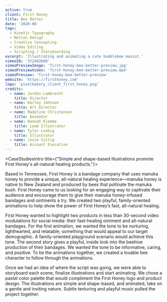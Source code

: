 ```yaml
---
active: true
client: First Honey
title: Bee Better
date: '2020-06'
tags:
  - Kinetic Typography
  - Motion Design
  - Creative Concepting
  - Video Editing
  - Scripting / Storyboarding
excerpt: 'Illustrating and animating a cute bumblebee mascot.'
vimeoID: '372482666'
vimeoPreviewImage: 'first-honey-bee-better-preview.jpg'
vimeoPreviewVideo: 'first-honey-bee-better-preview.mp4'
vimeoPreview: 'first-honey-bee-better-preview'
website: 'https://firsthoney.com'
logo: 'pixelbakery_client_first_honey.png'
credits:
  - name: Jordan Lambrecht
    title: Director
  - name: Karley Johnson
    title: Art Director
  - name: Madeline Christensen
    title: Animator
  - name: Hannah Klemme
    title: Lead Illustrator
  - name: Tyler Loebig
    title: Illustrator
  - name: Josie Sittig
    title: Account Executive
---
```


<CaseStudiesIntro title={"Simple and shape-based illustrations promote First Honey's all-natural healing products."}>

Based in Tennessee, First Honey is a bandage company that uses manuka honey to provide a unique, all-natural healing experience—manuka honey is native to New Zealand and produced by bees that pollinate the manuka bush. First Honey came to us looking for an engaging way to captivate their audience and encourage them to give their manuka honey-infused bandages and ointments a try. We created two playful, family-oriented animations to help show the power of First Honey’s fast, all-natural healing.

</CaseStudiesIntro>
<CaseStudiesTags/>
<CaseStudiesDescription textColor={'cream'} bgColor={'pink-light'} headerColor={'pink'} header={'Process'}>

First Honey wanted to highlight two products in less than 30-second video modulations for social media: their fast-healing ointment and all-natural bandages. For the first animation, we wanted the tone to be nurturing, lighthearted, and relatable; something that would appeal to our target demographic. A family-oriented playground scenario would achieve this tone. The second story gives a playful, inside look into the beehive production of their bandages. We wanted the tone to be informative, caring, and positive. To tie the animations together, we created a lovable bee character to follow through the animations.

Once we had an idea of where the script was going, we were able to storyboard each scene, finalize illustrations and start animating. We chose a pastel color palette that would compliment the First Honey logo and product design. The illustrations are simple and shape-based, and animated, take on a gentle and inviting nature. Subtle texturing and playful music pulled the project together.

</CaseStudiesDescription>
